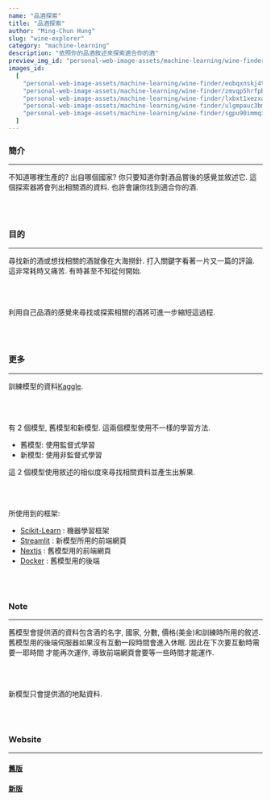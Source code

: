```yaml
---
name: "品酒探索"
title: "品酒探索"
author: "Ming-Chun Hung"
slug: "wine-explorer"
category: "machine-learning"
description: "依照你的品酒敘述來探索適合你的酒"
preview_img_id: "personal-web-image-assets/machine-learning/wine-finder/lxbxt1xezxa4iz0vjkpm"
images_id:
  [
    "personal-web-image-assets/machine-learning/wine-finder/eobqxnskj4tslcgt0k2y",
    "personal-web-image-assets/machine-learning/wine-finder/zmvqp5hrfpbin5jlxonc",
    "personal-web-image-assets/machine-learning/wine-finder/lxbxt1xezxa4iz0vjkpm",
    "personal-web-image-assets/machine-learning/wine-finder/ulgmpauc3bmmmcnwmlr1",
    "personal-web-image-assets/machine-learning/wine-finder/sgpu90immqi5hydukwxj",
  ]
---
```


### 簡介

---

不知道哪裡生產的? 出自哪個國家? 你只要知道你對酒品嘗後的感覺並敘述它.
這個探索器將會列出相關酒的資料. 也許會讓你找到適合你的酒.

<br />
<br />

### 目的

---

尋找新的酒或想找相關的酒就像在大海撈針. 打入關鍵字看著一片又一篇的評論. 這非常耗時又痛苦.
有時甚至不知從何開始.

<br />
<br />

利用自己品酒的感覺來尋找或探索相關的酒將可進一步縮短這過程.

<br />
<br />

### 更多

---

訓練模型的資料[Kaggle](https://www.kaggle.com/datasets/zynicide/wine-reviews).

<br />
<br />

有 2 個模型, 舊模型和新模型. 這兩個模型使用不一樣的學習方法.

- 舊模型: 使用監督式學習
- 新模型: 使用非監督式學習

這 2 個模型使用敘述的相似度來尋找相關資料並產生出解果.

<br />
<br />

所使用到的框架:

- [Scikit-Learn](https://scikit-learn.org/) : 機器學習框架
- [Streamlit](https://streamlit.io/) : 新模型所用的前端網頁
- [Nextjs](https://nextjs.org/) : 舊模型用的前端網頁
- [Docker](https://www.docker.com/) : 舊模型用的後端

<br />
<br />

### Note

---

舊模型會提供酒的資料包含酒的名字, 國家, 分數, 價格(美金)和訓練時所用的敘述.
舊模型用的後端伺服器如果沒有互動一段時間會進入休眠. 因此在下次要互動時需要一耶時間
才能再次運作, 導致前端網頁會要等一些時間才能運作.

<br />
<br />

新模型只會提供酒的地點資料.

<br />
<br />

### Website

---

#### [舊版](https://ask-me-wines.netlify.app/)

#### [新版](https://wineidentifier.streamlit.app/)

<br />
<br />
